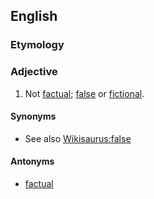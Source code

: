 ==English==

===Etymology===
{{prefix|non|factual}}

===Adjective===
{{en-adj|-}}

# Not [[factual]]; [[false]] or [[fictional]].

====Synonyms====
* See also [[Wikisaurus:false]]

====Antonyms====
* [[factual]]